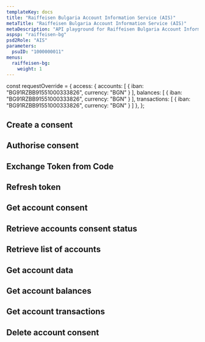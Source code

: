 ```yaml
---
templateKey: docs
title: "Raiffeisen Bulgaria Account Information Service (AIS)"
metaTitle: "Raiffeisen Bulgaria Account Information Service (AIS)"
metaDescription: "API playground for Raiffeisen Bulgaria Account Information Service (AIS)"
aspsp: "raiffeisen-bg"
psd2Role: "AIS"
parameters:
  psuID: "1000000011"
menus:
  raiffeisen-bg: 
    weight: 1
---
```




const requestOverride = {
  access: {
    accounts: [
      {
        iban: "BG91RZBB91551000333826",
        currency: "BGN"
      }
    ],
    balances: [
      {
        iban: "BG91RZBB91551000333826",
        currency: "BGN"
      }
    ],
    transactions: [
      {
        iban: "BG91RZBB91551000333826",
        currency: "BGN"
      }
    ]
  },
};



  <step>

  ## Create a consent

  <StepCreateAccountConsent requestOverride={requestOverride} />
  </step>
<step>

  ## Authorise consent

  <AuthoriseStep/>
</step>
<step>

  ## Exchange Token from Code

  <CreateToken/>
</step>
<step>

  ## Refresh token

  <RefreshToken/>
  </step>
  <step>

  ## Get account consent

  <StepGetAccountConsent/>
  </step>
  <step>

  ## Retrieve accounts consent status

  <AccountConsentStatus/>
  </step>
  <step>

  ## Retrieve list of accounts

  <StepAccounts/>
  </step>
  <step>

  ## Get account data

  <StepAccount/>
  </step>
  <step>

  ## Get account balances

  <StepBalances/>
  </step>
  <step>

  ## Get account transactions

  <StepTransactions/>
  </step>
  <step>

  ## Delete account consent

  <DeleteAccountConsent/>
  </step>

